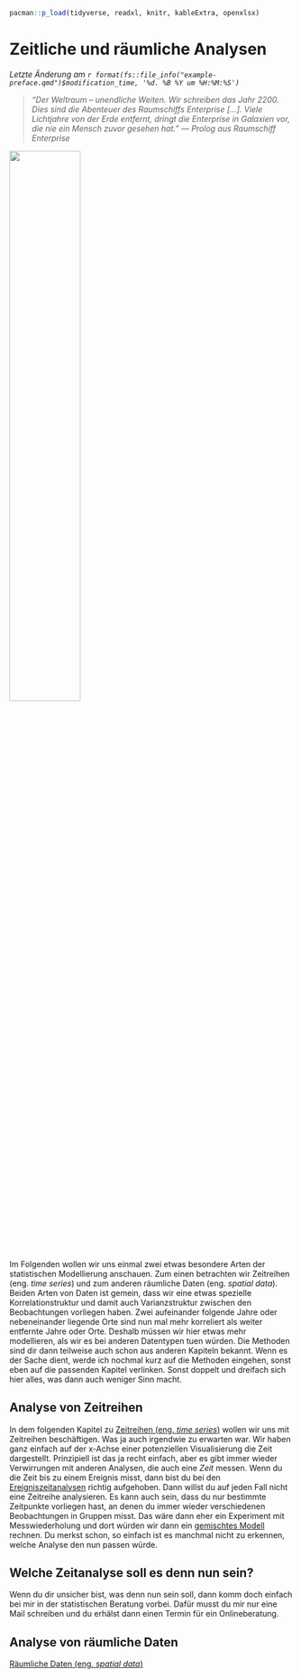 ```r
pacman::p_load(tidyverse, readxl, knitr, kableExtra, openxlsx)
```

# Zeitliche und räumliche Analysen

*Letzte Änderung am `r format(fs::file_info("example-preface.qmd")$modification_time, '%d. %B %Y um %H:%M:%S')`*

> *"Der Weltraum -- unendliche Weiten. Wir schreiben das Jahr 2200. Dies sind die Abenteuer des Raumschiffs Enterprise \[...\]. Viele Lichtjahre von der Erde entfernt, dringt die Enterprise in Galaxien vor, die nie ein Mensch zuvor gesehen hat." --- Prolog aus Raumschiff Enterprise*

![](images/caution.png){fig-align="center" width="50%"}

Im Folgenden wollen wir uns einmal zwei etwas besondere Arten der statistischen Modellierung anschauen. Zum einen betrachten wir Zeitreihen (eng. *time series*) und zum anderen räumliche Daten (eng. *spatial data*). Beiden Arten von Daten ist gemein, dass wir eine etwas spezielle Korrelationstruktur und damit auch Varianzstruktur zwischen den Beobachtungen vorliegen haben. Zwei aufeinander folgende Jahre oder nebeneinander liegende Orte sind nun mal mehr korreliert als weiter entfernte Jahre oder Orte. Deshalb müssen wir hier etwas mehr modellieren, als wir es bei anderen Datentypen tuen würden. Die Methoden sind dir dann teilweise auch schon aus anderen Kapiteln bekannt. Wenn es der Sache dient, werde ich nochmal kurz auf die Methoden eingehen, sonst eben auf die passenden Kapitel verlinken. Sonst doppelt und dreifach sich hier alles, was dann auch weniger Sinn macht.

## Analyse von Zeitreihen

In dem folgenden Kapitel zu [Zeitreihen (eng. *time series*)](#sec-time-series) wollen wir uns mit Zeitreihen beschäftigen. Was ja auch irgendwie zu erwarten war. Wir haben ganz einfach auf der x-Achse einer potenziellen Visualisierung die Zeit dargestellt. Prinzipiell ist das ja recht einfach, aber es gibt immer wieder Verwirrungen mit anderen Analysen, die auch eine *Zeit* messen. Wenn du die Zeit bis zu einem Ereignis misst, dann bist du bei den [Ereigniszeitanalysen](#sec-survival) richtig aufgehoben. Dann willst du auf jeden Fall nicht eine Zeitreihe analysieren. Es kann auch sein, dass du nur bestimmte Zeitpunkte vorliegen hast, an denen du immer wieder verschiedenen Beobachtungen in Gruppen misst. Das wäre dann eher ein Experiment mit Messwiederholung und dort würden wir dann ein [gemischtes Modell](#sec-mixed) rechnen. Du merkst schon, so einfach ist es manchmal nicht zu erkennen, welche Analyse den nun passen würde.

::: callout-tip
## Welche Zeitanalyse soll es denn nun sein?

Wenn du dir unsicher bist, was denn nun sein soll, dann komm doch einfach bei mir in der statistischen Beratung vorbei. Dafür musst du mir nur eine Mail schreiben und du erhälst dann einen Termin für ein Onlineberatung.
:::

## Analyse von räumliche Daten

[Räumliche Daten (eng. *spatial data*)](#sec-spatial-data)
